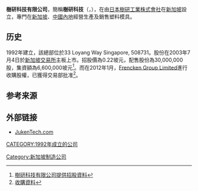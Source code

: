 '''樹研科技有限公司'''，簡稱'''樹研科技'''（'''{{lang-en|Juken Technology Limited}}'''，{{sgx|J15}}），在由[[日本|日本]][[樹研工業株式會社|樹研工業株式會社]]在[[新加坡|新加坡]]設立，專門在[[新加坡|新加坡]]、[[中國內地|中國內地]]經營生產及銷售塑料模具。

==历史==
1992年建立，該總部位於33 Loyang Way Singapore, 508731。股份在2003年7月4日於[[新加坡交易所|新加坡交易所]]主板上市。招股價為0.22坡元，配售股份為30,000,000股，集資額為6,600,000坡元<ref>[http://info.sgx.com/webipo.nsf/IPOAttachmentsName/JUKEN%20TECHNOLOGY%20LIMITED/$File/Juken%20unmarked.pdf 樹研科技有限公司提供招股資料]{{Dead link|date=2018年6月 |bot=InternetArchiveBot |fix-attempted=no }}</ref>。而在2012年1月，[[Frencken_Group_Limited|Frencken Group Limited]]進行收購股權，已獲得交易部批准<ref>[http://www.jukentech.com/juken_pdf/Juken_Project_Titan.pdf 收購資料]{{dead link|date=2018年3月 |bot=InternetArchiveBot |fix-attempted=yes }}</ref>。

==参考来源==
{{reflist}}

==外部链接==
*[http://www.jukentech.com JukenTech.com] {{Wayback|url=http://www.jukentech.com/ |date=20200724042425 }}

[[Category:新加坡制造公司|Category:新加坡制造公司]]
[[CATEGORY:1992年成立的公司|CATEGORY:1992年成立的公司]]